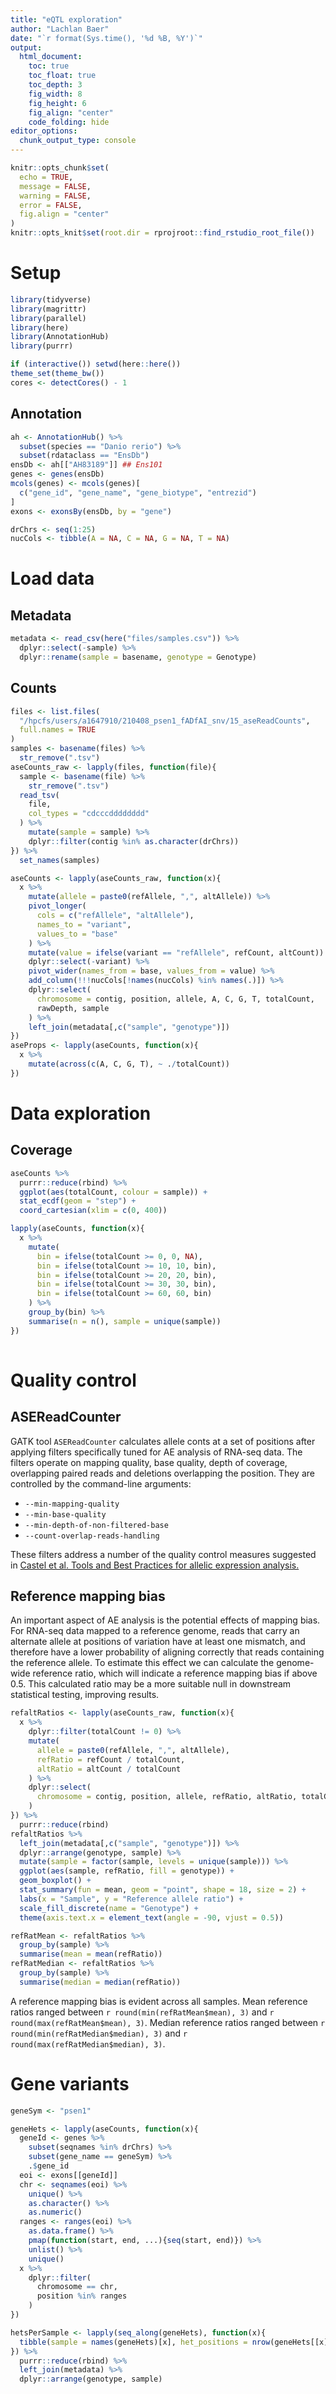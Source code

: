 ```yaml
---
title: "eQTL exploration"
author: "Lachlan Baer"
date: "`r format(Sys.time(), '%d %B, %Y')`"
output:
  html_document:
    toc: true
    toc_float: true
    toc_depth: 3
    fig_width: 8
    fig_height: 6
    fig_align: "center"
    code_folding: hide
editor_options: 
  chunk_output_type: console
---
```


```r
knitr::opts_chunk$set(
  echo = TRUE,
  message = FALSE,
  warning = FALSE,
  error = FALSE, 
  fig.align = "center"
)
knitr::opts_knit$set(root.dir = rprojroot::find_rstudio_root_file())
```

# Setup 

```r
library(tidyverse)
library(magrittr)
library(parallel)
library(here)
library(AnnotationHub)
library(purrr)
```

```r
if (interactive()) setwd(here::here())
theme_set(theme_bw())
cores <- detectCores() - 1
```

## Annotation

```r
ah <- AnnotationHub() %>%
  subset(species == "Danio rerio") %>%
  subset(rdataclass == "EnsDb")
ensDb <- ah[["AH83189"]] ## Ens101
genes <- genes(ensDb)
mcols(genes) <- mcols(genes)[
  c("gene_id", "gene_name", "gene_biotype", "entrezid")
]
exons <- exonsBy(ensDb, by = "gene")
```

```r
drChrs <- seq(1:25)
nucCols <- tibble(A = NA, C = NA, G = NA, T = NA)
```

# Load data

## Metadata

```r
metadata <- read_csv(here("files/samples.csv")) %>%
  dplyr::select(-sample) %>%
  dplyr::rename(sample = basename, genotype = Genotype)
```

## Counts

```r
files <- list.files(
  "/hpcfs/users/a1647910/210408_psen1_fADfAI_snv/15_aseReadCounts",
  full.names = TRUE
)
samples <- basename(files) %>%
  str_remove(".tsv")
aseCounts_raw <- lapply(files, function(file){
  sample <- basename(file) %>%
    str_remove(".tsv")
  read_tsv(
    file,
    col_types = "cdcccdddddddd"
  ) %>%
    mutate(sample = sample) %>%
    dplyr::filter(contig %in% as.character(drChrs))
}) %>% 
  set_names(samples)
```

```r
aseCounts <- lapply(aseCounts_raw, function(x){
  x %>%
    mutate(allele = paste0(refAllele, ",", altAllele)) %>%
    pivot_longer(
      cols = c("refAllele", "altAllele"),
      names_to = "variant",
      values_to = "base"
    ) %>% 
    mutate(value = ifelse(variant == "refAllele", refCount, altCount)) %>%
    dplyr::select(-variant) %>%
    pivot_wider(names_from = base, values_from = value) %>%
    add_column(!!!nucCols[!names(nucCols) %in% names(.)]) %>%
    dplyr::select(
      chromosome = contig, position, allele, A, C, G, T, totalCount, 
      rawDepth, sample
    ) %>%
    left_join(metadata[,c("sample", "genotype")])
})
aseProps <- lapply(aseCounts, function(x){
  x %>%
    mutate(across(c(A, C, G, T), ~ ./totalCount))
})
```

# Data exploration

## Coverage

```r
aseCounts %>%
  purrr::reduce(rbind) %>%
  ggplot(aes(totalCount, colour = sample)) +
  stat_ecdf(geom = "step") +
  coord_cartesian(xlim = c(0, 400))
```

```r
lapply(aseCounts, function(x){
  x %>%
    mutate(
      bin = ifelse(totalCount >= 0, 0, NA),
      bin = ifelse(totalCount >= 10, 10, bin),
      bin = ifelse(totalCount >= 20, 20, bin),
      bin = ifelse(totalCount >= 30, 30, bin),
      bin = ifelse(totalCount >= 60, 60, bin)
    ) %>%
    group_by(bin) %>%
    summarise(n = n(), sample = unique(sample))
})
  
```

# Quality control

## ASEReadCounter

GATK tool `ASEReadCounter` calculates allele conts at a set of positions
after applying filters specifically tuned for AE analysis of RNA-seq data.
The filters operate on mapping quality, base quality, depth of coverage, 
overlapping paired reads and deletions overlapping the position.
They are controlled by the command-line arguments:

* `--min-mapping-quality`
* `--min-base-quality`
* `--min-depth-of-non-filtered-base`
* `--count-overlap-reads-handling`

These filters address a number of the quality control measures suggested in
[Castel et al. Tools and Best Practices for allelic expression analysis.](https://www.biorxiv.org/content/biorxiv/early/2015/03/05/016097.full.pdf)

## Reference mapping bias

An important aspect of AE analysis is the potential effects of mapping bias.
For RNA-seq data mapped to a reference genome, reads that carry an alternate 
allele at positions of variation have at least one mismatch, and therefore have 
a lower probability of aligning correctly that reads containing the reference 
allele.
To estimate this effect we can calculate the genome-wide reference ratio,
which will indicate a reference mapping bias if above 0.5.
This calculated ratio may be a more suitable null in downstream statistical 
testing, improving results.

```r
refaltRatios <- lapply(aseCounts_raw, function(x){
  x %>%
    dplyr::filter(totalCount != 0) %>%
    mutate(
      allele = paste0(refAllele, ",", altAllele),
      refRatio = refCount / totalCount,
      altRatio = altCount / totalCount
    ) %>%
    dplyr::select(
      chromosome = contig, position, allele, refRatio, altRatio, totalCount, sample
    )
}) %>%
  purrr::reduce(rbind) 
refaltRatios %>%
  left_join(metadata[,c("sample", "genotype")]) %>%
  dplyr::arrange(genotype, sample) %>%
  mutate(sample = factor(sample, levels = unique(sample))) %>%
  ggplot(aes(sample, refRatio, fill = genotype)) +
  geom_boxplot() +
  stat_summary(fun = mean, geom = "point", shape = 18, size = 2) +
  labs(x = "Sample", y = "Reference allele ratio") +
  scale_fill_discrete(name = "Genotype") +
  theme(axis.text.x = element_text(angle = -90, vjust = 0.5))
```

```r
refRatMean <- refaltRatios %>%
  group_by(sample) %>%
  summarise(mean = mean(refRatio))
refRatMedian <- refaltRatios %>%
  group_by(sample) %>%
  summarise(median = median(refRatio))
```

A reference mapping bias is evident across all samples.
Mean reference ratios ranged between `r round(min(refRatMean$mean), 3)` and 
`r round(max(refRatMean$mean), 3)`.
Median reference ratios ranged between `r round(min(refRatMedian$median), 3)`
and `r round(max(refRatMedian$median), 3)`.

# Gene variants

```r
geneSym <- "psen1"
```

```r
geneHets <- lapply(aseCounts, function(x){
  geneId <- genes %>%
    subset(seqnames %in% drChrs) %>%
    subset(gene_name == geneSym) %>%
    .$gene_id
  eoi <- exons[[geneId]]
  chr <- seqnames(eoi) %>%
    unique() %>%
    as.character() %>%
    as.numeric()
  ranges <- ranges(eoi) %>% 
    as.data.frame() %>% 
    pmap(function(start, end, ...){seq(start, end)}) %>%
    unlist() %>%
    unique()
  x %>% 
    dplyr::filter(
      chromosome == chr,
      position %in% ranges
    )
})
```

```r
hetsPerSample <- lapply(seq_along(geneHets), function(x){
  tibble(sample = names(geneHets)[x], het_positions = nrow(geneHets[[x]]))
}) %>%
  purrr::reduce(rbind) %>%
  left_join(metadata) %>%
  dplyr::arrange(genotype, sample)
```

